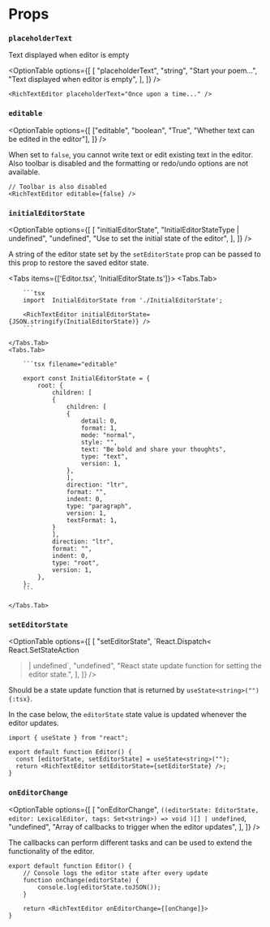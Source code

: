 

# Props

### `placeholderText`

Text displayed when editor is empty

<OptionTable
  options={[
    [
      "placeholderText",
      "string",
      "Start your poem...",
      "Text displayed when editor is empty",
    ],
  ]}
/>

```tsx filename="custom placeholder"
<RichTextEditor placeholderText="Once upon a time..." />
```

### `editable`

<OptionTable
  options={[
    ["editable", "boolean", "True", "Whether text can be edited in the editor"],
  ]}
/>

When set to `false`, you cannot write text or edit existing text in the editor.
Also toolbar is disabled and the formatting or redo/undo options are not available.

```tsx filename="editable"
// Toolbar is also disabled
<RichTextEditor editable={false} />
```

### `initialEditorState`

<OptionTable
  options={[
    [
      "initialEditorState",
      "InitialEditorStateType | undefined",
      "undefined",
      "Use to set the initial state of the editor",
    ],
  ]}
/>

A string of the editor state set by the `setEditorState` prop can be passed to this prop
to restore the saved editor state.

<Tabs items={['Editor.tsx', 'InitialEditorState.ts']}>
    <Tabs.Tab>

        ```tsx
        import  InitialEditorState from './InitialEditorState';

        <RichTextEditor initialEditorState={JSON.stringify(InitialEditorState)} />
        ```

    </Tabs.Tab>
    <Tabs.Tab>

        ```tsx filename="editable"

        export const InitialEditorState = {
            root: {
                children: [
                {
                    children: [
                    {
                        detail: 0,
                        format: 1,
                        mode: "normal",
                        style: "",
                        text: "Be bold and share your thoughts",
                        type: "text",
                        version: 1,
                    },
                    ],
                    direction: "ltr",
                    format: "",
                    indent: 0,
                    type: "paragraph",
                    version: 1,
                    textFormat: 1,
                }
                ],
                direction: "ltr",
                format: "",
                indent: 0,
                type: "root",
                version: 1,
            },
        };
        ```

    </Tabs.Tab>

</Tabs>

### `setEditorState`

<OptionTable
  options={[
    [
      "setEditorState",
      `React.Dispatch<
  React.SetStateAction<string>
>  | undefined`,
      "undefined",
      "React state update function for setting the editor state.",
    ],
  ]}
/>

Should be a state update function that is returned by `useState<string>(""){:tsx}`.

In the case below, the `editorState` state value is updated whenever the editor updates.

```tsx
import { useState } from "react";

export default function Editor() {
  const [editorState, setEditorState] = useState<string>("");
  return <RichTextEditor setEditorState={setEditorState} />;
}
```

### `onEditorChange`

<OptionTable
  options={[
    [
      "onEditorChange",
      `((editorState: EditorState,
  editor: LexicalEditor,
  tags: Set<string>) => void
)[] | undefined`,
      "undefined",
      "Array of callbacks to trigger when the editor updates",
    ],
  ]}
/>

The callbacks can perform different tasks and can be used to extend the functionality of the editor.

```tsx
export default function Editor() {
    // Console logs the editor state after every update
    function onChange(editorState) {
        console.log(editorState.toJSON());
    }

    return <RichTextEditor onEditorChange={[onChange]}>
}
```
